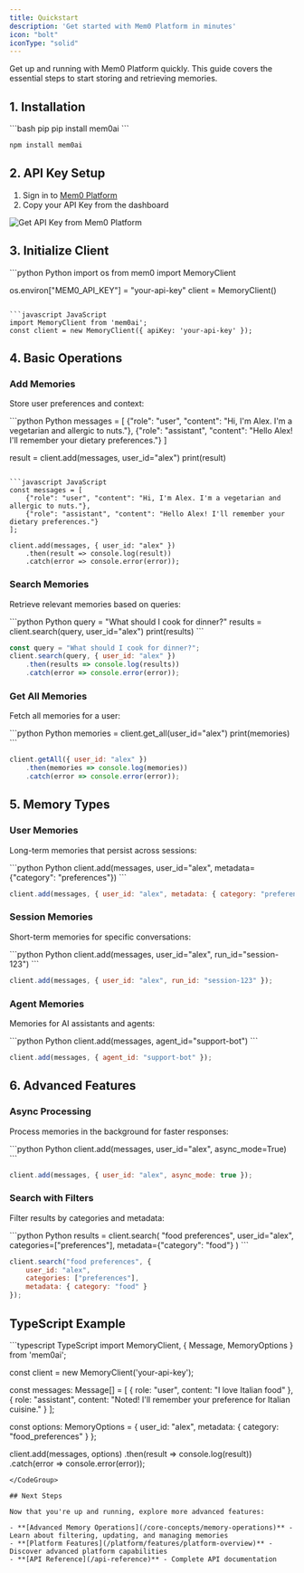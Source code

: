 ```yaml
---
title: Quickstart
description: 'Get started with Mem0 Platform in minutes'
icon: "bolt"
iconType: "solid"
---
```


Get up and running with Mem0 Platform quickly. This guide covers the essential steps to start storing and retrieving memories.

## 1. Installation

<CodeGroup>
```bash pip
pip install mem0ai
```

```bash npm
npm install mem0ai
```
</CodeGroup>

## 2. API Key Setup

1. Sign in to [Mem0 Platform](https://mem0.dev/pd-api)
2. Copy your API Key from the dashboard

![Get API Key from Mem0 Platform](/images/platform/api-key.png)

## 3. Initialize Client

<CodeGroup>
```python Python
import os
from mem0 import MemoryClient

os.environ["MEM0_API_KEY"] = "your-api-key"
client = MemoryClient()
```

```javascript JavaScript
import MemoryClient from 'mem0ai';
const client = new MemoryClient({ apiKey: 'your-api-key' });
```
</CodeGroup>

## 4. Basic Operations

### Add Memories

Store user preferences and context:

<CodeGroup>
```python Python
messages = [
    {"role": "user", "content": "Hi, I'm Alex. I'm a vegetarian and allergic to nuts."},
    {"role": "assistant", "content": "Hello Alex! I'll remember your dietary preferences."}
]

result = client.add(messages, user_id="alex")
print(result)
```

```javascript JavaScript
const messages = [
    {"role": "user", "content": "Hi, I'm Alex. I'm a vegetarian and allergic to nuts."},
    {"role": "assistant", "content": "Hello Alex! I'll remember your dietary preferences."}
];

client.add(messages, { user_id: "alex" })
    .then(result => console.log(result))
    .catch(error => console.error(error));
```
</CodeGroup>

### Search Memories

Retrieve relevant memories based on queries:

<CodeGroup>
```python Python
query = "What should I cook for dinner?"
results = client.search(query, user_id="alex")
print(results)
```

```javascript JavaScript
const query = "What should I cook for dinner?";
client.search(query, { user_id: "alex" })
    .then(results => console.log(results))
    .catch(error => console.error(error));
```
</CodeGroup>

### Get All Memories

Fetch all memories for a user:

<CodeGroup>
```python Python
memories = client.get_all(user_id="alex")
print(memories)
```

```javascript JavaScript
client.getAll({ user_id: "alex" })
    .then(memories => console.log(memories))
    .catch(error => console.error(error));
```
</CodeGroup>

## 5. Memory Types

### User Memories
Long-term memories that persist across sessions:

<CodeGroup>
```python Python
client.add(messages, user_id="alex", metadata={"category": "preferences"})
```

```javascript JavaScript
client.add(messages, { user_id: "alex", metadata: { category: "preferences" } });
```
</CodeGroup>

### Session Memories
Short-term memories for specific conversations:

<CodeGroup>
```python Python
client.add(messages, user_id="alex", run_id="session-123")
```

```javascript JavaScript
client.add(messages, { user_id: "alex", run_id: "session-123" });
```
</CodeGroup>

### Agent Memories
Memories for AI assistants and agents:

<CodeGroup>
```python Python
client.add(messages, agent_id="support-bot")
```

```javascript JavaScript
client.add(messages, { agent_id: "support-bot" });
```
</CodeGroup>

## 6. Advanced Features

### Async Processing
Process memories in the background for faster responses:

<CodeGroup>
```python Python
client.add(messages, user_id="alex", async_mode=True)
```

```javascript JavaScript
client.add(messages, { user_id: "alex", async_mode: true });
```
</CodeGroup>

### Search with Filters
Filter results by categories and metadata:

<CodeGroup>
```python Python
results = client.search(
    "food preferences", 
    user_id="alex",
    categories=["preferences"],
    metadata={"category": "food"}
)
```

```javascript JavaScript
client.search("food preferences", {
    user_id: "alex",
    categories: ["preferences"], 
    metadata: { category: "food" }
});
```
</CodeGroup>

## TypeScript Example

<CodeGroup>
```typescript TypeScript
import MemoryClient, { Message, MemoryOptions } from 'mem0ai';

const client = new MemoryClient('your-api-key');

const messages: Message[] = [
    { role: "user", content: "I love Italian food" },
    { role: "assistant", content: "Noted! I'll remember your preference for Italian cuisine." }
];

const options: MemoryOptions = {
    user_id: "alex",
    metadata: { category: "food_preferences" }
};

client.add(messages, options)
    .then(result => console.log(result))
    .catch(error => console.error(error));
```
</CodeGroup>

## Next Steps

Now that you're up and running, explore more advanced features:

- **[Advanced Memory Operations](/core-concepts/memory-operations)** - Learn about filtering, updating, and managing memories
- **[Platform Features](/platform/features/platform-overview)** - Discover advanced platform capabilities
- **[API Reference](/api-reference)** - Complete API documentation
